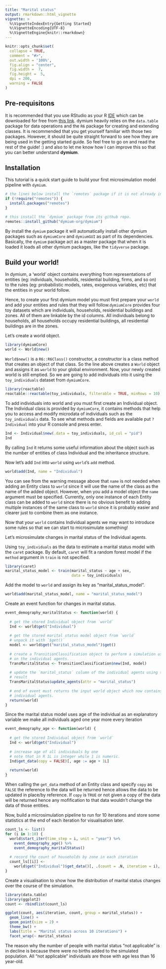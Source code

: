 ```yaml
---
title: "Marital status"
output: rmarkdown::html_vignette
vignette: >
  %\VignetteIndexEntry{Getting Started}
  %\VignetteEncoding{UTF-8}
  %\VignetteEngine{knitr::rmarkdown}
---
```


```r
knitr::opts_chunk$set(
  collapse = TRUE,
  comment = "#>",
  out.width = '100%',
  fig.align = "center", 
  fig.width =  7,
  fig.height =  5,
  dpi = 200,
  warning = FALSE
)
```

## Pre-requisitons

It is recommended that you use RStudio as your R 
[IDE](https://en.wikipedia.org/wiki/Integrated_development_environment) 
which can be downloaded for free from [this link](www.rstudio.com/download). 
dymium heavily relies on the `data.table` package for data operations and the `R6` 
package for creating and extending classes. It is recommended that you get yourself 
familiar with those two packages. However, it should be quite straight forward to
see how they are being used in the getting started guide. So feel free to go on 
and read the rest of the guide! :) and also to let me know how I can improve this
so that you can better understand **dymium**. 

## Installation

This tutorial is a quick start guide to build your first microsimulation model pipeline with `dymium`. 

```r
# the lines below install the `remotes` package if it is not already installed.
if (!require("remotes")) {
  install.packages("remotes")  
}

# this install the `dymium` package from its github repo.
remotes::install_github("dymium-org/dymium")
```

By install the `dymium` package it will automatically install other dymium packages
such as `dymiumCore` and `dymiumGUI` as part of its dependencies. Basically, the `dymium`
package act as a master package that when it is loaded it loads all other dymium packages,
like the `tidyverse` package.

## Build your world!

In dymium, a 'world' object contains everything from representations of entities
(eg: individuals, households, residential building, firms, and so on) to the rules
(eg: probabilistic models, rates, exogenous variables, etc) that the entities in
your world follow. 

Hence, to create your first dymium model you must first prepare your `world` and
add your entities and rules that they will follow.`dymiumCore` provides four toy
datasets which are individuals, households, residential buildings and zones. All
of them are linkable by the id columns. All individuals belong to households, all
households occupy residential buildings, all residential buildings are in the zones. 

Let's create a world object.

```r
library(dymiumCore)
world <- World$new()
```

`World$new()` is a `R6::R6Class()` constructor, a constructor is a class method that 
creates an object of that class. So the line above creates a `World` object and assigns 
it as `world` to your global environment. Now, your newly created world is still emptied.
So we are going to add individuals into it using the `toy_individuals` dataset from `dymiumCore`. 

```r
library(reactable)
reactable::reactable(toy_individuals, filterable = TRUE, minRows = 10)
```

To add individuals into world and you must first create an Individual object. 
The Individual class is provided by `dymiumCore`, it contains methods that help 
you to access and modify microdata of individuals such as the `toy_individuals` data.
To see what methods and fields are available put `?Individual` into your R console 
and press enter.
 
```r
Ind <- Individual$new(.data = toy_individuals, id_col = "pid")
Ind
```
By calling `Ind` it returns some useful information about the object such as the
number of entities of class Individual and the inheritance structure. 
 
Now let's add `Ind` into `world` using `world`'s `add` method. 

```r
world$add(Ind, name = "Individual")
```

You can see from the warning message above that `name` is not needed when adding 
an Entity class to `world` since it will use the name of the class as the name 
of the added object. However, when you add a model object the `name` argument must
be specified. Currently, only one instance of each Entity class can be added to
`world` since there is no obvious benefit to adding multiple instances of the same
class to `world` since it is probably easier and clearer just to combine them as
one instance.

Now that your `world` contains Individual agents we may want to introduce some 
rules so that we can start to microsimulate something!


Let's microsimulate changes in marital status of the Individual agents.

Using `toy_individuals` as the data to estimate a marital status model with the
`caret` package. By default, `caret` will fit a random forest model if the `method`
argument in `train` is not specified.

```r
library(caret)
marital_status_model <- train(marital_status ~ age + sex, 
                              data = toy_individuals)
```

Add the model to `world` and assign its key as "marital_status_model".

```r
world$add(marital_status_model, name = "marital_status_model")
```

Create an event function for changes in marital status.

```r
event_demography_maritalStatus <- function(world) {
  
  # get the stored Individual object from `world`
  Ind <- world$get("Individual")
  
  # get the stored marital status model object from `world`
  # unpack it with `$get()`
  model <- world$get("marital_status_model")$get()
  
  # create a TransitionClassification object to perform a simulation using the model
  # on the individual agents.
  TransMaritalStatus <- TransitionClassification$new(Ind, model)
  
  # update the `marital_status` column of the individual agents using the simulated 
  # result
  TransMaritalStatus$update_agents(attr = "marital_status")
  
  # end of event must returns the input world object which now contains the updated
  # individual agents.
  return(world)
}
```

Since the marital status model uses age of the individual as an explanatory variable
we make all individuals aged one year more every iteration

```r
event_demography_age <- function(world) {
  
  # get the stored Individual object from `world`
  Ind <- world$get("Individual")
  
  # increase age of all individuals by one 
  # note that in R 1L is integer while 1 is numeric.
  Ind$get_data(copy = FALSE)[, age := age + 1L]
  
  return(world)
}
```

When calling the `get_data` method of an Entity class and specify `copy` as `FALSE`
the reference to the data will be returned hence allows  the data to be updated 
in place/by reference. If `copy` is `TRUE` or not given a copy of the data will
be returned hence any mofification to that data wouldn't change the data of those
entities. 

Now, build a microsimulation pipeline to run for 10 iterations and store some 
statistics at the end of each iteration for visualisation later. 

```r
count_ls <- list()
for (i in 1:10) {
  world$start_iter(time_step = i, unit = "year") %>%
    event_demography_age() %>%
    event_demography_maritalStatus()
  
  # record the count of households by zone in each iteration
  count_ls[[i]] <-
    world$get("Individual")$get_data()[, .(count = .N, iteration = i), marital_status]
}
```

Create a visualisation to show how the distribution of marital status changes
over the course of the simulation.

```r
library(data.table)
library(ggplot2)
count <- rbindlist(count_ls)

ggplot(count, aes(iteration, count, group = marital_status)) +
  geom_line() + 
  geom_point(size = 2) + 
  theme_bw() + 
  labs(title = "Marital status across 10 iterations") +
  facet_wrap(~ marital_status)
```

The reason why the number of people with marital status "not applicable" is in decline is because there were no births added to the simulated population. All "not applicable" individuals are those with age less than 16 year-old.

